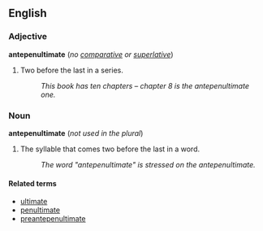 ==English==
===Adjective===
'''antepenultimate''' (''no [[comparative]] or [[superlative]]'')

#Two before the last in a series.
#:''This book has ten chapters &ndash; chapter 8 is the antepenultimate one.''

===Noun===
'''antepenultimate''' (''not used in the plural'')

#The syllable that comes two before the last in a word.
#:''The word "antepenultimate" is stressed on the antepenultimate.''

====Related terms====
*[[ultimate]]
*[[penultimate]]
*[[preantepenultimate]]